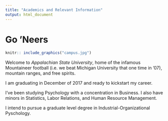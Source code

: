 ```yaml
---
title: "Academics and Relevant Information"
output: html_document
---
```

# Go 'Neers
```r
knitr:: include_graphics("campus.jpg")
```

Welcome to *Appalachian State University*, home of the infamous Mountaineer football (i.e. we beat Michigan University that one time in '07), mountain ranges, and free spirits. 

I am graduating in December of 2017 and ready to kickstart my career.

I've been studying Psychology with a concentration in Business. I also have minors in Statistics, Labor Relations, and Human Resource Management. 

I intend to pursue a graduate level degree in Industrial-Organizational Pyschology.